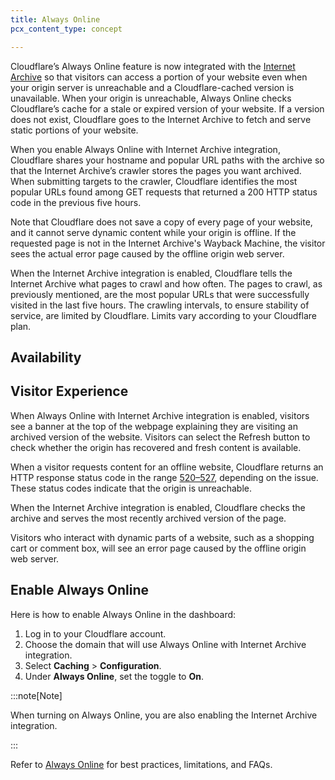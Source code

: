 ```yaml
---
title: Always Online
pcx_content_type: concept

---
```



Cloudflare’s Always Online feature is now integrated with the [Internet Archive](https://archive.org/) so that visitors can access a portion of your website even when your origin server is unreachable and a Cloudflare-cached version is unavailable. When your origin is unreachable, Always Online checks Cloudflare’s cache for a stale or expired version of your website. If a version does not exist, Cloudflare goes to the Internet Archive to fetch and serve static portions of your website.

When you enable Always Online with Internet Archive integration, Cloudflare shares your hostname and popular URL paths with the archive so that the Internet Archive’s crawler stores the pages you want archived. When submitting targets to the crawler, Cloudflare identifies the most popular URLs found among GET requests that returned a 200 HTTP status code in the previous five hours.

Note that Cloudflare does not save a copy of every page of your website, and it cannot serve dynamic content while your origin is offline. If the requested page is not in the Internet Archive's Wayback Machine, the visitor sees the actual error page caused by the offline origin web server.

When the Internet Archive integration is enabled, Cloudflare tells the Internet Archive what pages to crawl and how often. The pages to crawl, as previously mentioned, are the most popular URLs that were successfully visited in the last five hours. The crawling intervals, to ensure stability of service, are limited by Cloudflare. Limits vary according to your Cloudflare plan.

## Availability

<FeatureTable id="cache.always_online" />

## Visitor Experience

When Always Online with Internet Archive integration is enabled, visitors see a banner at the top of the webpage explaining they are visiting an archived version of the website. Visitors can select the Refresh button to check whether the origin has recovered and fresh content is available.

When a visitor requests content for an offline website, Cloudflare returns an HTTP response status code in the range [520–527](/support/troubleshooting/http-status-codes/cloudflare-5xx-errors/#error-520-web-server-returns-an-unknown-error), depending on the issue. These status codes indicate that the origin is unreachable.

When the Internet Archive integration is enabled, Cloudflare checks the archive and serves the most recently archived version of the page.

Visitors who interact with dynamic parts of a website, such as a shopping cart or comment box, will see an error page caused by the offline origin web server.

## Enable Always Online

Here is how to enable Always Online in the dashboard:

1. Log in to your Cloudflare account.
2. Choose the domain that will use Always Online with Internet Archive integration.
3. Select **Caching** > **Configuration**.
4. Under **Always Online**, set the toggle to **On**.

:::note[Note]


When turning on Always Online, you are also enabling the Internet Archive integration.


:::

Refer to [Always Online](/cache/troubleshooting/always-online/) for best practices, limitations, and FAQs.
